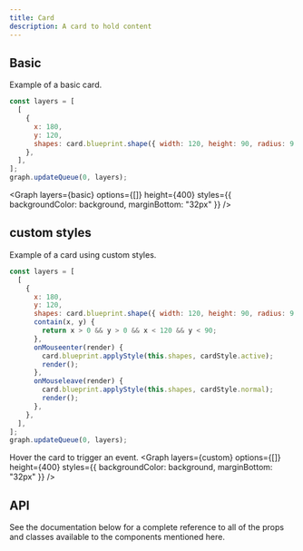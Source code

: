 ```yaml
---
title: Card
description: A card to hold content
---
```


## Basic

Example of a basic card.

```js
const layers = [
  [
    {
      x: 180,
      y: 120,
      shapes: card.blueprint.shape({ width: 120, height: 90, radius: 9 }, cardStyle.normal),
    },
  ],
];
graph.updateQueue(0, layers);
```

<Graph layers={basic} options={[]} height={400} styles={{ backgroundColor: background, marginBottom: "32px" }} />

## custom styles

Example of a card using custom styles.

```js
const layers = [
  [
    {
      x: 180,
      y: 120,
      shapes: card.blueprint.shape({ width: 120, height: 90, radius: 9 }, cardStyle.normal),
      contain(x, y) {
        return x > 0 && y > 0 && x < 120 && y < 90;
      },
      onMouseenter(render) {
        card.blueprint.applyStyle(this.shapes, cardStyle.active);
        render();
      },
      onMouseleave(render) {
        card.blueprint.applyStyle(this.shapes, cardStyle.normal);
        render();
      },
    },
  ],
];
graph.updateQueue(0, layers);
```

Hover the card to trigger an event.
<Graph layers={custom} options={[]} height={400} styles={{ backgroundColor: background, marginBottom: "32px" }} />

## API

See the documentation below for a complete reference to all of the props and classes available to the components mentioned here.
